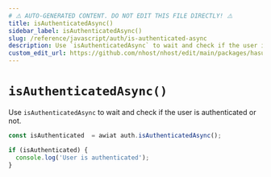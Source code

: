 ```yaml
---
# ⚠️ AUTO-GENERATED CONTENT. DO NOT EDIT THIS FILE DIRECTLY! ⚠️
title: isAuthenticatedAsync()
sidebar_label: isAuthenticatedAsync()
slug: /reference/javascript/auth/is-authenticated-async
description: Use `isAuthenticatedAsync` to wait and check if the user is authenticated or not.
custom_edit_url: https://github.com/nhost/nhost/edit/main/packages/hasura-auth-js/src/hasura-auth-client.ts#L559
---
```


# `isAuthenticatedAsync()`

Use `isAuthenticatedAsync` to wait and check if the user is authenticated or not.

```ts
const isAuthenticated  = awiat auth.isAuthenticatedAsync();

if (isAuthenticated) {
  console.log('User is authenticated');
}
```
